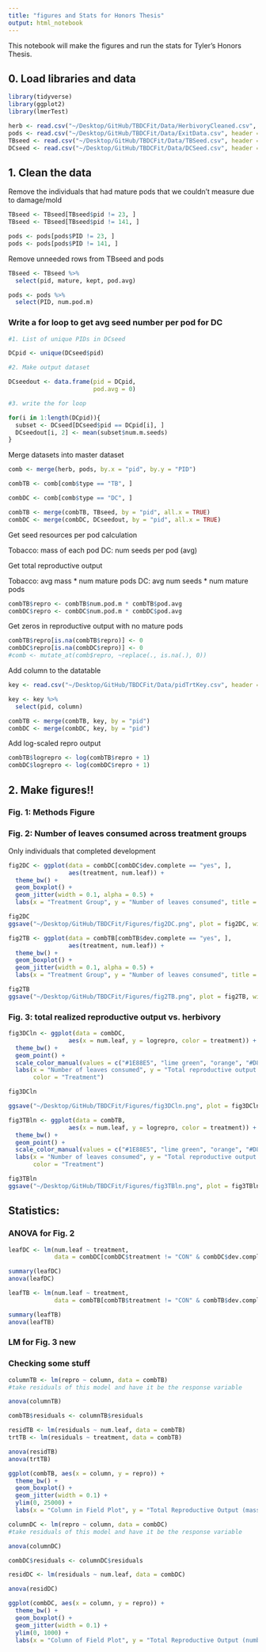 ```yaml
---
title: "figures and Stats for Honors Thesis"
output: html_notebook
---
```


This notebook will make the figures and run the stats for Tyler's Honors Thesis. 

## 0. Load libraries and data

```r
library(tidyverse)
library(ggplot2)
library(lmerTest)
```

```r
herb <- read.csv("~/Desktop/GitHub/TBDCFit/Data/HerbivoryCleaned.csv", header = TRUE)
pods <- read.csv("~/Desktop/GitHub/TBDCFit/Data/ExitData.csv", header = TRUE)
TBseed <- read.csv("~/Desktop/GitHub/TBDCFit/Data/TBSeed.csv", header = TRUE)
DCseed <- read.csv("~/Desktop/GitHub/TBDCFit/Data/DCSeed.csv", header = TRUE)
```

## 1. Clean the data

Remove the individuals that had mature pods that we couldn't measure due to damage/mold

```r
TBseed <- TBseed[TBseed$pid != 23, ]
TBseed <- TBseed[TBseed$pid != 141, ]
```

```r
pods <- pods[pods$PID != 23, ]
pods <- pods[pods$PID != 141, ]
```

Remove unneeded rows from TBseed and pods

```r
TBseed <- TBseed %>%
  select(pid, mature, kept, pod.avg)
```

```r
pods <- pods %>%
  select(PID, num.pod.m)
```

### Write a for loop to get avg seed number per pod for DC

```r
#1. List of unique PIDs in DCseed

DCpid <- unique(DCseed$pid)

#2. Make output dataset

DCseedout <- data.frame(pid = DCpid, 
                        pod.avg = 0)

#3. write the for loop 

for(i in 1:length(DCpid)){
  subset <- DCseed[DCseed$pid == DCpid[i], ]
  DCseedout[i, 2] <- mean(subset$num.m.seeds)
}
```

Merge datasets into master dataset

```r
comb <- merge(herb, pods, by.x = "pid", by.y = "PID")

combTB <- comb[comb$type == "TB", ]

combDC <- comb[comb$type == "DC", ]

combTB <- merge(combTB, TBseed, by = "pid", all.x = TRUE)
combDC <- merge(combDC, DCseedout, by = "pid", all.x = TRUE)
```

Get seed resources per pod calculation

Tobacco: mass of each pod
DC: num seeds per pod (avg)

Get total reproductive output

Tobacco: avg mass * num mature pods
DC: avg num seeds * num mature pods

```r
combTB$repro <- combTB$num.pod.m * combTB$pod.avg
combDC$repro <- combDC$num.pod.m * combDC$pod.avg
```

Get zeros in reproductive output with no mature pods

```r
combTB$repro[is.na(combTB$repro)] <- 0
combDC$repro[is.na(combDC$repro)] <- 0
#comb <- mutate_at(comb$repro, ~replace(., is.na(.), 0))
```

Add column to the datatable

```r
key <- read.csv("~/Desktop/GitHub/TBDCFit/Data/pidTrtKey.csv", header = TRUE)

key <- key %>%
  select(pid, column)

combTB <- merge(combTB, key, by = "pid")
combDC <- merge(combDC, key, by = "pid")
```

Add log-scaled repro output

```r
combTB$logrepro <- log(combTB$repro + 1)
combDC$logrepro <- log(combDC$repro + 1)
```



## 2. Make figures!!

### Fig. 1: Methods Figure

### Fig. 2: Number of leaves consumed across treatment groups

Only individuals that completed development

```r
fig2DC <- ggplot(data = combDC[combDC$dev.complete == "yes", ], 
                 aes(treatment, num.leaf)) + 
  theme_bw() + 
  geom_boxplot() + 
  geom_jitter(width = 0.1, alpha = 0.5) + 
  labs(x = "Treatment Group", y = "Number of leaves consumed", title = "A) Devil's Claw")

fig2DC
ggsave("~/Desktop/GitHub/TBDCFit/Figures/fig2DC.png", plot = fig2DC, width = 8, height = 5)
```


```r
fig2TB <- ggplot(data = combTB[combTB$dev.complete == "yes", ], 
                 aes(treatment, num.leaf)) + 
  theme_bw() + 
  geom_boxplot() + 
  geom_jitter(width = 0.1, alpha = 0.5) + 
  labs(x = "Treatment Group", y = "Number of leaves consumed", title = "B) Tobacco")

fig2TB
ggsave("~/Desktop/GitHub/TBDCFit/Figures/fig2TB.png", plot = fig2TB, width = 8, height = 5)
```

### Fig. 3: total realized reproductive output vs. herbivory

```r
fig3DCln <- ggplot(data = combDC, 
                 aes(x = num.leaf, y = logrepro, color = treatment)) + 
  theme_bw() + 
  geom_point() + 
  scale_color_manual(values = c("#1E88E5", "lime green", "orange", "#D81B60")) + 
  labs(x = "Number of leaves consumed", y = "Total reproductive output (ln(number of seeds))", title = "A) Devil's claw", 
       color = "Treatment")

fig3DCln

ggsave("~/Desktop/GitHub/TBDCFit/Figures/fig3DCln.png", plot = fig3DCln, width = 8, height = 5)
```


```r
fig3TBln <- ggplot(data = combTB, 
                 aes(x = num.leaf, y = logrepro, color = treatment)) + 
  theme_bw() + 
  geom_point() + 
  scale_color_manual(values = c("#1E88E5", "lime green", "orange", "#D81B60")) + 
  labs(x = "Number of leaves consumed", y = "Total reproductive output (ln(mg of seeds))", title = "B) Tobacco", 
       color = "Treatment")

fig3TBln
ggsave("~/Desktop/GitHub/TBDCFit/Figures/fig3TBln.png", plot = fig3TBln, width = 8, height = 5)
```



## Statistics: 

### ANOVA for Fig. 2

```r
leafDC <- lm(num.leaf ~ treatment, 
             data = combDC[combDC$treatment != "CON" & combDC$dev.complete == "yes", ])

summary(leafDC)
anova(leafDC)
```


```r
leafTB <- lm(num.leaf ~ treatment, 
             data = combTB[combTB$treatment != "CON" & combTB$dev.complete == "yes", ])

summary(leafTB)
anova(leafTB)
```

### LM for Fig. 3 new

### Checking some stuff

```r
columnTB <- lm(repro ~ column, data = combTB)
#take residuals of this model and have it be the response variable 

anova(columnTB)

combTB$residuals <- columnTB$residuals

residTB <- lm(residuals ~ num.leaf, data = combTB)
trtTB <- lm(residuals ~ treatment, data = combTB)

anova(residTB)
anova(trtTB)

```

```r
ggplot(combTB, aes(x = column, y = repro)) + 
  theme_bw() + 
  geom_boxplot() + 
  geom_jitter(width = 0.1) + 
  ylim(0, 25000) + 
  labs(x = "Column in Field Plot", y = "Total Reproductive Output (mass of seedpods (mg))", title = "B) Tobacco")
```


```r
columnDC <- lm(repro ~ column, data = combDC)
#take residuals of this model and have it be the response variable 

anova(columnDC)

combDC$residuals <- columnDC$residuals

residDC <- lm(residuals ~ num.leaf, data = combDC)

anova(residDC)

```


```r
ggplot(combDC, aes(x = column, y = repro)) + 
  theme_bw() + 
  geom_boxplot() + 
  geom_jitter(width = 0.1) + 
  ylim(0, 1000) + 
  labs(x = "Column of Field Plot", y = "Total Reproductive Output (number of seeds)", title = "A) Devil's Claw")
```

